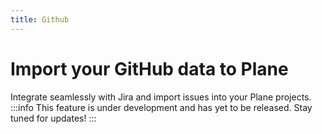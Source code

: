 ```yaml
---
title: Github
---
```


# Import your GitHub data to Plane

Integrate seamlessly with Jira and import issues into your Plane projects. 
:::info
This feature is under development and has yet to be released. Stay tuned for updates!
:::

